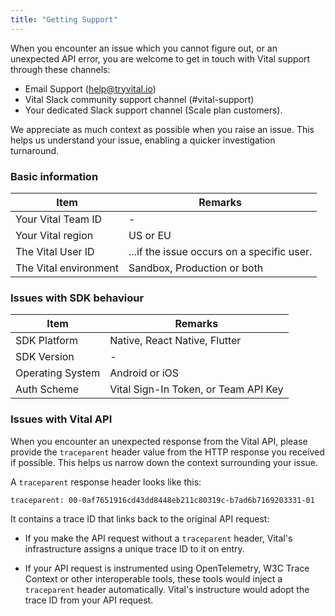 ```yaml
---
title: "Getting Support"
---
```


When you encounter an issue which you cannot figure out, or an unexpected API error, you are
welcome to get in touch with Vital support through these channels:

* Email Support (help@tryvital.io)
* Vital Slack community support channel (#vital-support)
* Your dedicated Slack support channel (Scale plan customers).

We appreciate as much context as possible when you raise an issue. This helps us understand your
issue, enabling a quicker investigation turnaround.


### Basic information

| Item | Remarks |
| ---- | ------- |
| Your Vital Team ID | - |
| Your Vital region | US or EU |
| The Vital User ID | ...if the issue occurs on a specific user. |
| The Vital environment | Sandbox, Production or both |

### Issues with SDK behaviour


| Item | Remarks |
| ---- | ------- |
| SDK Platform | Native, React Native, Flutter |
| SDK Version | - |
| Operating System | Android or iOS                |
| Auth Scheme  | Vital Sign-In Token, or Team API Key |


### Issues with Vital API

When you encounter an unexpected response from the Vital API, please provide
the `traceparent` header value from the HTTP response you received if possible. This
helps us narrow down the context surrounding your issue.

A `traceparent` response header looks like this:

```
traceparent: 00-0af7651916cd43dd8448eb211c80319c-b7ad6b7169203331-01
```

It contains a trace ID that links back to the original API request:

* If you make the API request without a `traceparent` header, Vital's infrastructure
  assigns a unique trace ID to it on entry.

* If your API request is instrumented using OpenTelemetry, W3C Trace Context or other
  interoperable tools, these tools would inject a `traceparent` header automatically.
  Vital's instructure would adopt the trace ID from your API request.
